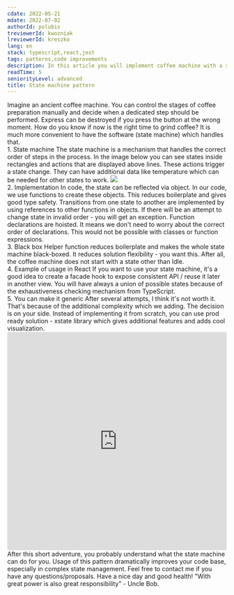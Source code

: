 ```yaml
---
cdate: 2022-05-21
mdate: 2022-07-02
authorId: polubis
treviewerId: kwozniak
lreviewerId: kreszko
lang: en
stack: typescript,react,jest
tags: patterns,code improvements
description: In this article you will implement coffee machine with a state machine pattern.
readTime: 5
seniorityLevel: advanced
title: State machine pattern
---
```


<Prelude>
  <M>
    Imagine an ancient coffee machine. You can control the stages of coffee
    preparation manually and decide when a dedicated step should be performed.
  </M>
  <M>
    Express can be destroyed if you press the button at the wrong moment. How do
    you know if now is the right time to grind coffee? It is much more
    convenient to have the software (state machine) which handles that.
  </M>
</Prelude>

<Section>
  <XL>1. State machine</XL>
  <M>
    The state machine is a mechanism that handles the correct order of steps in
    the process.
  </M>
  <M>
    In the image below you can see states inside rectangles and actions that are
    displayed above lines. These actions trigger a state change. They can have
    additional data like temperature which can be needed for other states to
    work.
  </M>
  <Img
    src="/assets/state-machine-pattern/SM.png"
    description="Coffee machine as a state machine"
  />
</Section>

<Section>
  <XL>2. Implementation</XL>
  <M>
    In code, the state can be reflected via object. In our code, we use
    functions to create these objects. This reduces boilerplate and gives good
    type safety.
  </M>
  <M>
    Transitions from one state to another are implemented by using references to
    other functions in objects. If there will be an attempt to change state in
    invalid order - you will get an exception.
  </M>
  <Hint hasBg>
    Function declarations are hoisted. It means we don't need to worry about the
    correct order of declarations. This would not be possible with classes or
    function expressions.
  </Hint>
  <Snippet
    linesCount={60}
    src="https://raw.githubusercontent.com/polubis/state-machine-pattern/main/src/snippets/coffee-express-state-machine-functional.ts"
    description="Function declarations are cool"
  />
</Section>

<Section>
  <XL>3. Black box</XL>
  <M>
    Helper function reduces boilerplate and makes the whole state machine
    black-boxed. It reduces solution flexibility - you want this. After all, the
    coffee machine does not start with a state other than Idle.
  </M>
  <Snippet
    description="Boxed stuff"
    linesCount={46}
    src="https://raw.githubusercontent.com/polubis/state-machine-pattern/main/src/snippets/reducing-boilerplate.ts"
  />
</Section>

<Section>
  <XL>4. Example of usage in React</XL>
  <M>
    If you want to use your state machine, it's a good idea to create a facade
    hook to expose consistent API / reuse it later in another view. You will
    have always a union of possible states because of the exhaustiveness
    checking mechanism from TypeScript.
  </M>
  <Snippet
    description="We are reactive"
    linesCount={17}
    src="https://raw.githubusercontent.com/polubis/state-machine-pattern/main/src/snippets/use-with-react.tsx"
  />
</Section>

<Section>
  <XL>5. You can make it generic</XL>
  <M>
    After several attempts, I think it's not worth it. That's because of the
    additional complexity which we adding. The decision is on your side.
  </M>
  <Hint hasBg>
    Instead of implementing it from scratch, you can use prod ready solution -
    xstate library which gives additional features and adds cool visualization.
  </Hint>
  <Snippet
    description="TypeScript code from libs can destroy your brain"
    linesCount={110}
    src="https://raw.githubusercontent.com/polubis/state-machine-pattern/main/src/final/generic-state-machine.ts"
  />
</Section>

<Demo label="Full example" height="500px">
  <iframe
    src="https://codesandbox.io/embed/state-machine-pattern-ylecvm?fontsize=14&hidenavigation=1&theme=dark"
    style="width:100%; height:500px; border:0; border-radius: 4px; overflow:hidden;"
    title="State machine pattern"
    allow="accelerometer; ambient-light-sensor; camera; encrypted-media; geolocation; gyroscope; hid; microphone; midi; payment; usb; vr; xr-spatial-tracking"
    sandbox="allow-forms allow-modals allow-popups allow-presentation allow-same-origin allow-scripts"
  ></iframe>
</Demo>

<Summary>
  <M>
    After this short adventure, you probably understand what the state machine
    can do for you. Usage of this pattern dramatically improves your code base,
    especially in complex state management.
  </M>
  <M>
    Feel free to contact me if you have any questions/proposals. Have a nice day
    and good health!
  </M>
  <Hint hasBg>
    "With great power is also great responsibility" - Uncle Bob.
  </Hint>
</Summary>
